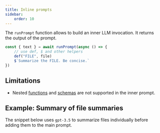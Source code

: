 ```yaml
---
title: Inline prompts
sidebar:
    order: 10
---
```


The `runPrompt` function allows to build an inner LLM invocation. It returns the output of the prompt.

```js
const { text } = await runPrompt(async () => {
    // use def, $ and other helpers
    def("FILE", file)
    $`Summarize the FILE. Be concise.`
})
```

## Limitations

- Nested [functions](/genaiscript/reference/scripts/functions)
and [schemas](/genaiscript/reference/scripts/schemas) are not supported in the inner prompt.

## Example: Summary of file summaries

The snippet below uses `gpt-3.5` to summarize files individually before
adding them to the main prompt.

<Code code={summaryOfSummary} lang="js" />
